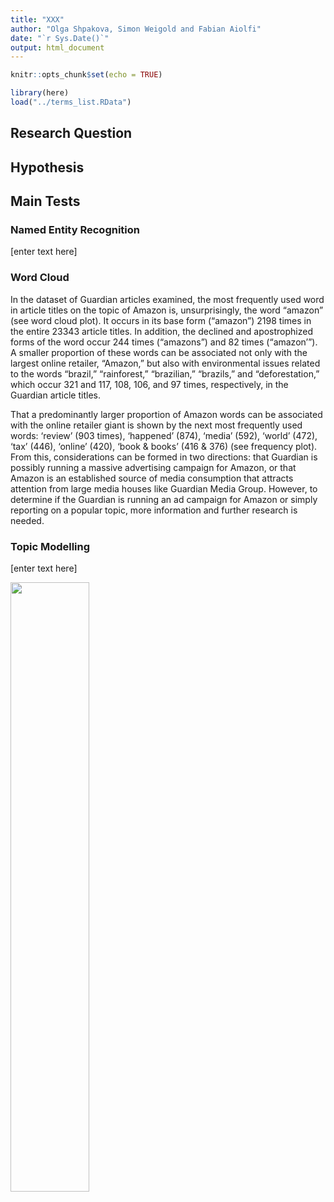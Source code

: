 ```yaml
---
title: "XXX"
author: "Olga Shpakova, Simon Weigold and Fabian Aiolfi"
date: "`r Sys.Date()`"
output: html_document
---
```


```r
knitr::opts_chunk$set(echo = TRUE)

library(here)
load("../terms_list.RData")
```

## Research Question

## Hypothesis

## Main Tests

### Named Entity Recognition
[enter text here]

### Word Cloud
In the dataset of Guardian articles examined, the most frequently used word in article titles on the topic of Amazon is, unsurprisingly, the word "amazon" (see word cloud plot). It occurs in its base form ("amazon") 2198 times in the entire 23343 article titles. In addition, the declined and apostrophized forms of the word occur 244 times ("amazons") and 82 times ("amazon'"). A smaller proportion of these words can be associated not only with the largest online retailer, "Amazon," but also with environmental issues related to the words "brazil," "rainforest," "brazilian," "brazils," and "deforestation," which occur 321 and 117, 108, 106, and 97 times, respectively, in the Guardian article titles.

That a predominantly larger proportion of Amazon words can be associated with the online retailer giant is shown by the next most frequently used words: 'review' (903 times), 'happened' (874), 'media' (592), 'world' (472), 'tax' (446), 'online' (420), 'book & books' (416 & 376) (see frequency plot). From this, considerations can be formed in two directions: that Guardian is possibly running a massive advertising campaign for Amazon, or that Amazon is an established source of media consumption that attracts attention from large media houses like Guardian Media Group. However, to determine if the Guardian is running an ad campaign for Amazon or simply reporting on a popular topic, more information and further research is needed.

### Topic Modelling
[enter text here]

![](topic_frequency_bar_plot.png){width=50%}


